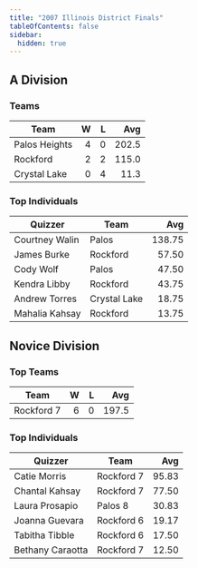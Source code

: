 ```yaml
---
title: "2007 Illinois District Finals"
tableOfContents: false
sidebar:
  hidden: true
---
```


## A Division

### Teams

| Team          |    W |    L |   Avg |
| ------------- | ---: | ---: | ----: |
| Palos Heights |    4 |    0 | 202.5 |
| Rockford      |    2 |    2 | 115.0 |
| Crystal Lake  |    0 |    4 |  11.3 |

### Top Individuals

| Quizzer        | Team         |    Avg |
| -------------- | ------------ | -----: |
| Courtney Walin | Palos        | 138.75 |
| James Burke    | Rockford     |  57.50 |
| Cody Wolf      | Palos        |  47.50 |
| Kendra Libby   | Rockford     |  43.75 |
| Andrew Torres  | Crystal Lake |  18.75 |
| Mahalia Kahsay | Rockford     |  13.75 |

## Novice Division

### Top Teams

| Team       |    W |    L |   Avg |
| ---------- | ---: | ---: | ----: |
| Rockford 7 |    6 |    0 | 197.5 |

### Top Individuals

| Quizzer          | Team       |   Avg |
| ---------------- | ---------- | ----: |
| Catie Morris     | Rockford 7 | 95.83 |
| Chantal Kahsay   | Rockford 7 | 77.50 |
| Laura Prosapio   | Palos 8    | 30.83 |
| Joanna Guevara   | Rockford 6 | 19.17 |
| Tabitha Tibble   | Rockford 6 | 17.50 |
| Bethany Caraotta | Rockford 7 | 12.50 |

